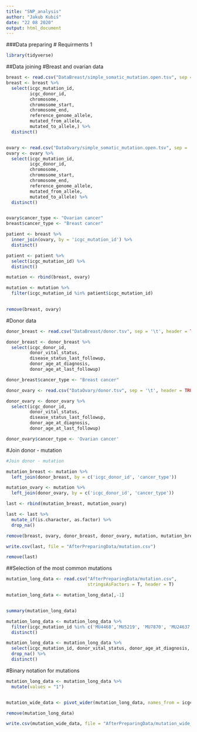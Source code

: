 ```yaml
---
title: "SNP_analysis"
author: "Jakub Kubiś"
date: "22 08 2020"
output: html_document
---
```


###Data preparing
# Requirments 1
```r
library(tidyverse)
```

##Data joining
#Breast and ovarian data

```r

breast <- read.csv("DataBreast/simple_somatic_mutation.open.tsv", sep = '\t', header = TRUE)
breast <- breast %>% 
  select(icgc_mutation_id, 
         icgc_donor_id, 
         chromosome, 
         chromosome_start, 
         chromosome_end,
         reference_genome_allele,
         mutated_from_allele,
         mutated_to_allele,) %>% 
  distinct()


ovary <- read.csv("DataOvary/simple_somatic_mutation.open.tsv", sep = '\t', header = TRUE)
ovary <- ovary %>% 
  select(icgc_mutation_id, 
         icgc_donor_id, 
         chromosome, 
         chromosome_start, 
         chromosome_end,
         reference_genome_allele,
         mutated_from_allele,
         mutated_to_allele) %>% 
  distinct()


ovary$cancer_type <- "Ovarian cancer"
breast$cancer_type <- "Breast cancer"

patient <- breast %>% 
  inner_join(ovary, by = 'icgc_mutation_id') %>% 
  distinct()

patient <- patient %>% 
  select(icgc_mutation_id) %>% 
  distinct()

mutation <- rbind(breast, ovary)

mutation <- mutation %>% 
  filter(icgc_mutation_id %in% patient$icgc_mutation_id)
         

remove(breast, ovary)


```

#Donor data

```r

donor_breast <- read.csv("DataBreast/donor.tsv", sep = '\t', header = TRUE)

donor_breast <- donor_breast %>% 
  select(icgc_donor_id,
         donor_vital_status, 
         disease_status_last_followup,
         donor_age_at_diagnosis,
         donor_age_at_last_followup)

donor_breast$cancer_type <- "Breast cancer"

donor_ovary <- read.csv("DataOvary/donor.tsv", sep = '\t', header = TRUE)

donor_ovary <- donor_ovary %>% 
  select(icgc_donor_id,
         donor_vital_status, 
         disease_status_last_followup,
         donor_age_at_diagnosis,
         donor_age_at_last_followup)

donor_ovary$cancer_type <- 'Ovarian cancer'
```

#Join donor - mutation

```r
#Join donor - mutation

mutation_breast <- mutation %>% 
  left_join(donor_breast, by = c('icgc_donor_id', 'cancer_type')) 

mutation_ovary <- mutation %>% 
  left_join(donor_ovary, by = c('icgc_donor_id', 'cancer_type'))

last <- rbind(mutation_breast, mutation_ovary)  

last <- last %>% 
  mutate_if(is.character, as.factor) %>% 
  drop_na()

remove(breast, ovary, donor_breast, donor_ovary, mutation, mutation_breast, mutation_ovary, patient)

write.csv(last, file = "AfterPreparingData/mutation.csv")

remove(last)


```

##Selection of the most common mutations

```r


mutation_long_data <- read.csv("AfterPreparingData/mutation.csv", 
                               stringsAsFactors = T, header = T)

mutation_long_data <- mutation_long_data[,-1]


summary(mutation_long_data)

mutation_long_data <- mutation_long_data %>% 
  filter(icgc_mutation_id %in% c('MU4468','MU5219', 'MU7870', 'MU24637','MU4807', 'MU17943') ) %>% 
  distinct()

mutation_long_data <- mutation_long_data %>% 
  select(icgc_mutation_id, donor_vital_status, donor_age_at_diagnosis, cancer_type) %>% 
  drop_na() %>% 
  distinct()

```

#Binary notation for mutations

```r

mutation_long_data <- mutation_long_data %>% 
  mutate(values = "1")


mutation_wide_data <- pivot_wider(mutation_long_data, names_from = icgc_mutation_id, values_from = values , values_fill = "0")

remove(mutation_long_data)

write.csv(mutation_wide_data, file = "AfterPreparingData/mutation_wide_data")
```


